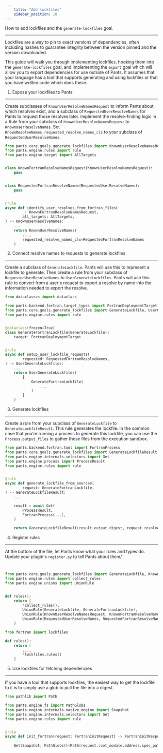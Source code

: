 ```yaml
---
    title: "Add lockfiles"
    sidebar_position: 10
---
```


How to add lockfiles and the `generate-lockfiles` goal.

---
Lockfiles are a way to pin to exact versions of dependencies, often including hashes to guarantee integrity between the version pinned and the version downloaded.

This guide will walk you through implementing lockfiles, hooking them into the `generate-lockfiles` goal, and implementing the `export` goal which will allow you to export dependencies for use outside of Pants. It assumes that your language has a tool that supports generating and using lockfiles or that you have written code which does these. 

1. Expose your lockfiles to Pants

---

Create subclasses of `KnownUserResolveNamesRequest` to inform Pants about which resolves exist, and a subclass of `RequestedUserResolveNames` for Pants to request those resolves later. Implement the resolve-finding logic in a Rule from your subclass of `KnownUserResolveNamesRequest` to `KnownUserResolveNames`. Set `KnownResolveNames.requested_resolve_names_cls` to your subclass of `RequestedUserResolveNames`. 

```python
from pants.core.goals.generate_lockfiles import KnownUserResolveNamesRequest, RequestedUserResolveNames, KnownUserResolveNames
from pants.engine.rules import rule
from pants.engine.target import AllTargets


class KnownFortranResolveNamesRequest(KnownUserResolveNamesRequest):
    pass


class RequestedFortranResolveNames(RequestedUserResolveNames):
    pass


@rule
async def identify_user_resolves_from_fortran_files(
        _: KnownFortranResolveNamesRequest,
        all_targets: AllTargets,
) -> KnownUserResolveNames:
    ...
    return KnownUserResolveNames(
        ...,
        requested_resolve_names_cls=RequestedFortranResolveNames
    )
```

2. Connect resolve names to requests to generate lockfiles

---

Create a subclass of `GenerateLockfile`. Pants will use this to represent a lockfile to generate. Then create a rule from your subclass of `RequestedUserResolveNames` to `UserGenerateLockfiles`. Pants will use this rule to convert from a user's request to export a resolve by name into the information needed to export the resolve.

```python
from dataclasses import dataclass

from pants.backend.fortran.target_types import FortranDeploymentTarget
from pants.core.goals.generate_lockfiles import GenerateLockfile, UserGenerateLockfiles
from pants.engine.rules import rule


@dataclass(frozen=True)
class GenerateFortranLockfile(GenerateLockfile):
    target: FortranDeploymentTarget


@rule
async def setup_user_lockfile_requests(
        requested: RequestedFortranResolveNames,
) -> UserGenerateLockfiles:
    ...
    return UserGenerateLockfiles(
        [
            GenerateFortranLockfile(
                ...
            )
        ]
    )
```

3. Generate lockfiles

---

Create a rule from your subclass of `GenerateLockfile` to `GenerateLockfileResult`. This rule generates the lockfile. In the common case that you're running a process to generate this lockfile, you can use the `Process.output_files` to gather those files from the execution sandbox.

```python
from pants.backend.fortran.tool import FortranProcess
from pants.core.goals.generate_lockfiles import GenerateLockfileResult
from pants.engine.internals.selectors import Get
from pants.engine.process import ProcessResult
from pants.engine.rules import rule


@rule
async def generate_lockfile_from_sources(
        request: GenerateFortranLockfile,
) -> GenerateLockfileResult:
    ...

    result = await Get(
        ProcessResult,
        FortranProcess(...),
    )

    return GenerateLockfileResult(result.output_digest, request.resolve_name, request.lockfile_dest)

```

4. Register rules

---

At the bottom of the file, let Pants know what your rules and types do. Update your plugin's `register.py` to tell Pants about them/

```python pants-plugins/fortran/lockfiles.py


from pants.core.goals.generate_lockfiles import GenerateLockfile, KnownUserResolveNamesRequest, RequestedUserResolveNames
from pants.engine.rules import collect_rules
from pants.engine.unions import UnionRule


def rules():
    return (
        *collect_rules(),
        UnionRule(GenerateLockfile, GenerateFortranLockfile),
        UnionRule(KnownUserResolveNamesRequest, KnownFortranResolveNamesRequest),
        UnionRule(RequestedUserResolveNames, RequestedFortranResolveNames),
    )
```

```python pants-plugins/fortran/register.py
from fortran import lockfiles

def rules():
    return [
        ...,
        *lockfiles.rules()
    ]
```

5. Use lockfiles for fetching dependencies

---

If you have a tool that supports lockfiles, the easiest way to get the lockfile to it is to simply use a glob to pull the file into a digest.

```python
from pathlib import Path

from pants.engine.fs import PathGlobs
from pants.engine.internals.native_engine import Snapshot
from pants.engine.internals.selectors import Get
from pants.engine.rules import rule


@rule
async def init_fortran(request: FortranInitRequest) -> FortranInitResponse:
    ...
    Get(Snapshot, PathGlobs([(Path(request.root_module.address.spec_path) / ".fortran.lock").as_posix()])),
```
